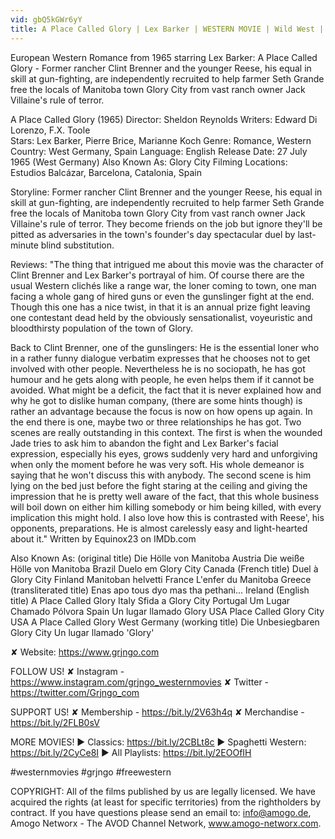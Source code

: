 ```yaml
---
vid: gbQ5kGWr6yY
title: A Place Called Glory | Lex Barker | WESTERN MOVIE | Wild West | Classic European Feature Film
---
```


European Western Romance from 1965 starring Lex Barker: A Place Called Glory - Former rancher Clint Brenner and the younger Reese, his equal in skill at gun-fighting, are independently recruited to help farmer Seth Grande free the locals of Manitoba town Glory City from vast ranch owner Jack Villaine's rule of terror.

A Place Called Glory (1965)
Director: Sheldon Reynolds
Writers: Edward Di Lorenzo, F.X. Toole  
Stars: Lex Barker, Pierre Brice, Marianne Koch
Genre: Romance, Western 
Country: West Germany, Spain
Language: English
Release Date: 27 July 1965 (West Germany) 
Also Known As: Glory City 
Filming Locations: Estudios Balcázar, Barcelona, Catalonia, Spain 

Storyline:
Former rancher Clint Brenner and the younger Reese, his equal in skill at gun-fighting, are independently recruited to help farmer Seth Grande free the locals of Manitoba town Glory City from vast ranch owner Jack Villaine's rule of terror. They become friends on the job but ignore they'll be pitted as adversaries in the town's founder's day spectacular duel by last-minute blind substitution.

Reviews:
"The thing that intrigued me about this movie was the character of Clint Brenner and Lex Barker's portrayal of him. Of course there are the usual Western clichés like a range war, the loner coming to town, one man facing a whole gang of hired guns or even the gunslinger fight at the end. Though this one has a nice twist, in that it is an annual prize fight leaving one contestant dead held by the obviously sensationalist, voyeuristic and bloodthirsty population of the town of Glory.

Back to Clint Brenner, one of the gunslingers: He is the essential loner who in a rather funny dialogue verbatim expresses that he chooses not to get involved with other people. Nevertheless he is no sociopath, he has got humour and he gets along with people, he even helps them if it cannot be avoided. What might be a deficit, the fact that it is never explained how and why he got to dislike human company, (there are some hints though) is rather an advantage because the focus is now on how opens up again. In the end there is one, maybe two or three relationships he has got. Two scenes are really outstanding in this context. The first is when the wounded Jade tries to ask him to abandon the fight and Lex Barker's facial expression, especially his eyes, grows suddenly very hard and unforgiving when only the moment before he was very soft. His whole demeanor is saying that he won't discuss this with anybody. The second scene is him lying on the bed just before the fight staring at the ceiling and giving the impression that he is pretty well aware of the fact, that this whole business will boil down on either him killing somebody or him being killed, with every implication this might hold. I also love how this is contrasted with Reese', his opponents, preparations. He is almost carelessly easy and light-hearted about it." Written by Equinox23 on IMDb.com 

Also Known As:
(original title) Die Hölle von Manitoba
Austria Die weiße Hölle von Manitoba
Brazil Duelo em Glory City
Canada (French title) Duel à Glory City
Finland Manitoban helvetti
France L'enfer du Manitoba
Greece (transliterated title) Enas apo tous dyo mas tha pethani...
Ireland (English title) A Place Called Glory
Italy Sfida a Glory City
Portugal Um Lugar Chamado Pólvora
Spain Un lugar llamado Glory
USA Place Called Glory City
USA A Place Called Glory
West Germany (working title) Die Unbesiegbaren
Glory City
Un lugar llamado 'Glory'

✘ Website: https://www.grjngo.com

FOLLOW US!
✘ Instagram - https://www.instagram.com/grjngo_westernmovies
✘ Twitter - https://twitter.com/Grjngo_com

SUPPORT US!
✘ Membership - https://bit.ly/2V63h4q
✘ Merchandise - https://bit.ly/2FLB0sV

MORE MOVIES! 
► Classics: https://bit.ly/2CBLt8c 
► Spaghetti Western: https://bit.ly/2CyCe8I 
► All Playlists: https://bit.ly/2EOOfIH 

#westernmovies #grjngo #freewestern

COPYRIGHT: All of the films published by us are legally licensed. We have acquired the rights (at least for specific territories) from the rightholders by contract. If you have questions please send an email to: info@amogo.de, Amogo Networx - The AVOD Channel Network, www.amogo-networx.com.